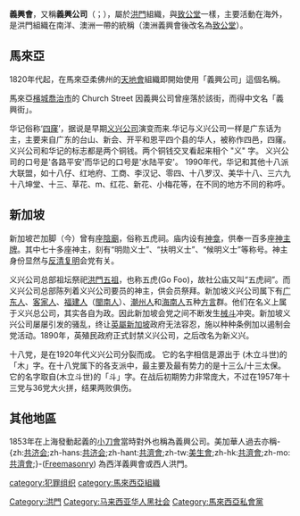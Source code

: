 {{unreferenced|time=2014-12-21T11:34:47+00:00}}
'''義興會'''，又稱'''義興公司'''（{{lang-nan|Gī-heng Kong-si}}；{{lang-en|Ghee Hin Kongsi}}），屬於[[洪門|洪門]]組織，與[[致公堂|致公堂]]一樣，主要活動在海外，是洪門組織在南洋、澳洲一帶的統稱（澳洲義興會後改名為[[致公堂|致公堂]]）。

==馬來亞==
1820年代起，在馬來亞柔佛州的[[天地會|天地會]]組織即開始使用「義興公司」這個名稱。

馬來亞[[檳城|檳城]][[喬治市|喬治市]]的 Church Street 因義興公司曾座落於該街，而得中文名「義興街」。

华记俗称‘[[四窿|四窿]]’，据说是早期[[义兴公司|义兴公司]]演变而来.华记与义兴公司一样是广东话为主，主要来自广东的台山、新会、开平和恩平四个县的华人，被称作四邑，四窿。
义兴公司和华记的标志都是两个铜钱。两个铜钱交叉看起来相个 "义" 字。 义兴公司的口号是'各路平安'而华记的口号是'水陆平安'。 1990年代，华记和其他十八派大联盟，如十八仔、红地府、工商、李汉记、零四、十八罗汉、美华十八、三六九十八坤堂、十三、草花、m、红花、新花、小梅花等，在不同的地方不同的称呼。

==新加坡==
新加坡芒加脚（今{{link-en|劳明达街|Lavender Street}}）曾有座[[陰廟|陰廟]]，俗称五虎祠。庙内设有[[神龛|神龛]]，供奉一百多座[[神主牌|神主牌]]。其中七十多座神主，刻有“明勋义士”、“扶明义士”、“候明义士”等称号。神主身份显然与[[反清复明|反清复明]]会党有关。

义兴公司总部祖坛祭祀[[洪門五祖|洪門五祖]]，也称五虎(Go Foo)，故社公庙又叫“五虎祠”。而义兴公司总部陈列着义兴公司要员的神主，供会员祭拜。新加坡义兴公司属下有[[广东人|广东人]]、[[客家人|客家人]]、[[福建人|福建人]]（[[閩南人|閩南人]]）、[[潮州人|潮州人]]和[[海南人|海南人]]五种[[方言|方言]]群。他们在名义上属于义兴总公司，其实各自为政。因此新加坡会党之间不断发生[[械斗|械斗]]冲突。新加坡义兴公司屡屡引发的骚乱，终让[[英屬新加坡|英屬新加坡]]政府无法容忍，施以种种条例加以遏制会党活动。1890年，英殖民政府正式封禁义兴公司，之后改名为新义兴。

十八党，是在1920年代义兴公司分裂而成。
它的名字相信是源出于 (木立斗世)的「木」字。在十八党属下的各支派中，最主要及最有势力的是十三么/十三太保。它的名字取自(木立斗世)的「斗」字。在战后初期势力非常庞大，不过在1957年十三党与36党大火拼，结果两败俱伤。

==其他地區==
1853年在上海發動起義的[[小刀會|小刀會]]當時對外也稱為義興公司。美加華人過去亦稱-{zh:[[共济会|共济会]];zh-hans:[[共济会|共济会]];zh-hant:[[共濟會|共濟會]];zh-tw:[[美生會|美生會]];zh-hk:[[共濟會|共濟會]];zh-mo:[[共濟會|共濟會]];}-([[Freemasonry|Freemasonry]]) 為西洋義興會或西人洪門。

[[Category:洪門|Category:洪門]]
[[Category:马来西亚华人黑社会|Category:马来西亚华人黑社会]]
[[category:犯罪组织|category:犯罪组织]]
[[category:馬來西亞組織|category:馬來西亞組織]]
[[Category:馬來西亞私會黨|Category:馬來西亞私會黨]]